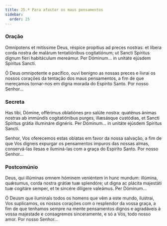 ```yaml
---
title: 25.ª Para afastar os maus pensamentos
sidebar:
  order: 25
---
```


### Oração

<div class="side-by-side not-content">

Omnípotens et mitíssime Deus, réspice propítius ad preces nostras: et líbera corda nostra de malárum tentatiónibus cogitatiónum; ut Sancti Spíritus dignum fíeri habitáculum mereámur. Per Dóminum... in unitáte ejúsdem Spíritus Sancti.

Ó Deus omnipotente e pacífico, ouvi benigno as nossas preces e livrai os nossos corações da tentação dos maus pensamentos, a fim de que mereçamos tornar-nos em digna morada do Espírito Santo. Por nosso Senhor...

</div>

### Secreta

<div class="side-by-side not-content">

Has tibi, Dómine, offérimus oblatiónes pro salúte nostra: quaténus ánimas nostras ab immúndis cogitatiónibus purges, illæsásque custódias, et Sancti Spíritus grátia illumináre dignéris. Per Dóminum... in unitáte ejúsdem Spíritus Sancti.

Senhor, Vos oferecemos estas oblatas em favor da nossa salvação, a fim de que Vos digneis expurgar os pensamentos impuros das nossas almas, conservá-las ilesas e iluminá-las com a graça do Espírito Santo. Por nosso Senhor...

</div>

### Postcomúnio

<div class="side-by-side not-content">

Deus, qui illúminas omnem hóminem veniéntem in hunc mundum: illúmina, quǽsumus, corda nostra grátiæ tuæ splendóre; ut digna ac plácita majestáti tuæ cogitáre semper, et te sincére dilígere valeámus. Per Dóminum...

Ó Deusm que iluminais todos os homens que vêm a este mundo, ilustrai, Vos suplicamos, os nossos corações com o resplendor da vossa graça, a fim de que tenhamos sempre na mente pensamentos dignos e agradáveis à vossa majestade e consagremos sinceramente, e só a Vós, todo nosso amor. Por nosso Senhor...

</div>
